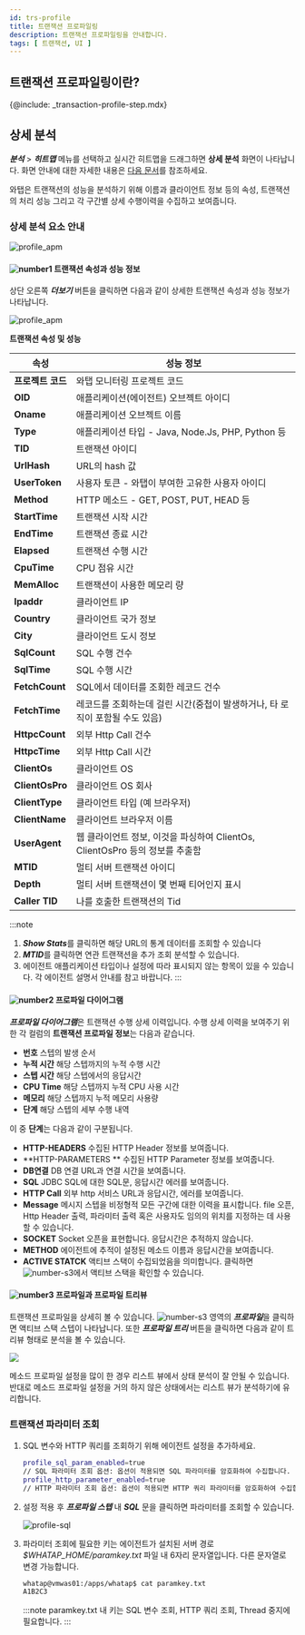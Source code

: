 ```yaml
---
id: trs-profile
title: 트랜잭션 프로파일링
description: 트랜잭션 프로파일링을 안내합니다. 
tags: [ 트랜잭션, UI ]
---
```


## 트랜잭션 프로파일링이란? 
{@include: _transaction-profile-step.mdx} 

## 상세 분석
<!-- 내용 재검토 및 최신화 필요 -->
<!-- 3번 화면 안내 더 필요..예시 다운로드 컬럼 선택 등 -->
***분석*** > ***히트맵*** 메뉴를 선택하고 실시간 히트맵을 드래그하면 **상세 분석** 화면이 나타납니다. 화면 안내에 대한 자세한 내용은 [다음 문서](trs-view#상세-분석)를 참조하세요. 

와탭은 트랜잭션의 성능을 분석하기 위해 이름과 클라이언트 정보 등의 속성, 트랜잭션의 처리 성능 그리고 각 구간별 상세 수행이력을 수집하고 보여줍니다.

### 상세 분석 요소 안내

![profile_apm](/img/trs-profile-detail-view.png)
<!-- ![profile_apm](/img/trs-hitmap-analysis.png) -->

#### ![number1](/img/number-01.png) 트랜잭션 속성과 성능 정보

상단 오른쪽 ***더보기*** 버튼을 클릭하면 다음과 같이 상세한 트랜잭션 속성과 성능 정보가 나타납니다.

![profile_apm](/img/trs-hitmap-more-more.png)

<!-- 이 중 상단에 위치한 트랜잭션 속성과 성능 정보에 대한 설명은 다음과 같습니다. -->
<!-- 이미지 최신화 진행 중 1109-->
<!-- ![profile_apm_trs](https://img.whatap.io/media/images/Screenshot_2020-12-15_W_JAVA_DEMO_5490_-_Application_Monitoring14.png)-->

**트랜잭션 속성 및 성능**
<!-- 표기 방식 고민 -->
|속성|성능 정보|
|----|----|
|**프로젝트 코드**|와탭 모니터링 프로젝트 코드|
|**OID**|애플리케이션(에이전트) 오브젝트 아이디|
|**Oname**|애플리케이션 오브젝트 이름|
|**Type**|애플리케이션 타입 - Java, Node.Js, PHP, Python 등|
|**TID**|트랜잭션 아이디|
|**UrlHash**|URL의 hash 값|
|**UserToken**|사용자 토큰 - 와탭이 부여한 고유한 사용자 아이디|
|**Method**|HTTP 메소드 - GET, POST, PUT, HEAD 등|
|**StartTime**|트랜잭션 시작 시간|
|**EndTime**|트랜잭션 종료 시간|
|**Elapsed**|트랜잭션 수행 시간|
|**CpuTime**|CPU 점유 시간|
|**MemAlloc**|트랜잭션이 사용한 메모리 량|
|**Ipaddr**|클라이언트 IP|
|**Country**|클라이언트 국가 정보|
|**City**|클라이언트 도시 정보|
|**SqlCount**|SQL 수행 건수|
|**SqlTime**|SQL 수행 시간|
|**FetchCount**|SQL에서 데이터를 조회한 레코드 건수|
|**FetchTime**|레코드를 조회하는데 걸린 시간(중첩이 발생하거나, 타 로직이 포함될 수도 있음)|
|**HttpcCount**|외부 Http Call 건수|
|**HttpcTime**|외부 Http Call 시간|
|**ClientOs**|클라이언트 OS|
|**ClientOsPro**|클라이언트 OS 회사|
|**ClientType**|클라이언트 타입 (예 브라우저)|
|**ClientName**|클라이언트 브라우저 이름|
|**UserAgent**|웹 클라이언트 정보, 이것을 파싱하여 ClientOs, ClientOsPro 등의 정보를 추출함|
|**MTID**|멀티 서버 트랜잭션 아이디|
|**Depth**|멀티 서버 트랜잭션이 몇 번째 티어인지 표시|
|**Caller TID**|나를 호출한 트랜잭션의 Tid|

<!-- 연관 트랜잭션_멀티 서버 트랜잭션 연계 추적은 고급 기능 쳅터에서 별도 설명되어 있습니다. -->
<!-- ⓵ ⓶ #SQL 파라미터 조회 옵션-->

:::note
1. ***Show Stats***를 클릭하면 해당 URL의 통계 데이터를 조회할 수 있습니다
1. ***MTID***를 클릭하면 연관 트랜잭션을 추가 조회 분석할 수 있습니다. 
1. 에이전트 애플리케이션 타입이나 설정에 따라 표시되지 않는 항목이 있을 수 있습니다. 각 에이전트 설명서 안내를 참고 바랍니다.
:::

#### ![number2](/img/number-02.png) 프로파일 다이어그램

***프로파일 다이어그램***은 트랜잭션 수행 상세 이력입니다. 수행 상세 이력을 보여주기 위한 각 컬럼의 **트랜잭션 프로파일 정보**는 다음과 같습니다.

* **번호** 스텝의 발생 순서
* **누적 시간** 해당 스텝까지의 누적 수행 시간
* **스텝 시간** 해당 스텝에서의 응답시간
* **CPU Time** 해당 스텝까지 누적 CPU 사용 시간
* **메모리** 해당 스텝까지 누적 메모리 사용량
* **단계** 해당 스텝의 세부 수행 내역

이 중 **단계**는 다음과 같이 구분됩니다.

* **HTTP-HEADERS** 수집된 HTTP Header 정보를 보여줍니다.
* **HTTP-PARAMETERS	** 수집된 HTTP Parameter 정보를 보여줍니다.
* **DB연결** DB 연결 URL과 연결 시간을 보여줍니다.
* **SQL** JDBC SQL에 대한 SQL문, 응답시간 에러를 보여줍니다.
* **HTTP Call** 외부 http 서비스 URL과 응답시간, 에러를 보여줍니다.
* **Message** 메시지 스텝을 비정형적 모든 구간에 대한 이력을 표시합니다. file 오픈, Http Header 출력, 파라미터 출력 혹은 사용자도 임의의 위치를 지정하는 데 사용할 수 있습니다.
* **SOCKET** Socket 오픈을 표현합니다. 응답시간은 추적하지 않습니다.
* **METHOD** 에이전트에 추적이 설정된 메소드 이름과 응답시간을 보여줍니다.
* **ACTIVE STATCK** 액티브 스택이 수집되었음을 의미합니다. 클릭하면 ![number-s3](/img/number-03.png)에서 액티브 스택을 확인할 수 있습니다.

#### ![number3](/img/number-03.png) 프로파일과 프로파일 트리뷰

트랜잭션 프로파일을 상세히 볼 수 있습니다. ![number-s3](/img/number-03.png) 영역의 ***프로파일***을 클릭하면 액티브 스택 스텝이 나타납니다. 또한 ***프로파일 트리*** 버튼을 클릭하면 다음과 같이 트리뷰 형태로 분석을 볼 수 있습니다.

![](https://img.whatap.io/media/images/Screenshot_2020-12-15_W_JAVA_DEMO_5490_-_Application_Monitoring17.png)

메소드 프로파일 설정을 많이 한 경우 리스트 뷰에서 상태 분석이 잘 안될 수 있습니다. 반대로 메소드 프로파일 설정을 거의 하지 않은 상태에서는 리스트 뷰가 분석하기에 유리합니다.

<!-- 3번 화면 안내 더 필요..예시 다운로드 컬럼 선택 등 -->

### 트랜잭션 파라미터 조회

1. SQL 변수와 HTTP 쿼리를 조회하기 위해 에이전트 설정을 추가하세요.

    ```bash title='whatap.conf' {1,3}
    profile_sql_param_enabled=true 
    // SQL 파라미터 조회 옵션: 옵션이 적용되면 SQL 파라미터를 암호화하여 수집합니다.
    profile_http_parameter_enabled=true 
    // HTTP 파라미터 조회 옵션: 옵션이 적용되면 HTTP 쿼리 파라미터를 암호화하여 수집합니다.
    ```

1. 설정 적용 후 ***프로파일 스텝*** 내 ***SQL*** 문을 클릭하면 파라미터를 조회할 수 있습니다.

    ![profile-sql](https://img.whatap.io/media/images/Screenshot_2020-12-15_W_JAVA_DEMO_5490_-_Application_Monitoring18.png)

1. 파라미터 조회에 필요한 키는 에이전트가 설치된 서버 경로 *$WHATAP_HOME/paramkey.txt* 파일 내 6자리 문자열입니다. 다른 문자열로 변경 가능합니다.

    ```bash title='paramkey.txt'
    whatap@vmwas01:/apps/whatap$ cat paramkey.txt
    A1B2C3
    ```

    :::note
    paramkey.txt 내 키는 SQL 변수 조회, HTTP 쿼리 조회, Thread 중지에 필요합니다.
    :::